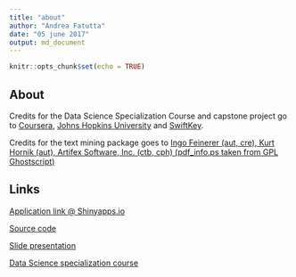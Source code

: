 ```yaml
---
title: "about"
author: "Andrea Fatutta"
date: "05 june 2017"
output: md_document
---
```


```r
knitr::opts_chunk$set(echo = TRUE)
```

## **About**

Credits for the Data Science Specialization Course and capstone project go to [Coursera](https://www.coursera.org/), [Johns Hopkins University](https://www.jhu.edu/) and [SwiftKey](https://swiftkey.com/en).

Credits for the text mining package goes to [Ingo Feinerer (aut, cre), Kurt Hornik (aut), Artifex Software, Inc. (ctb, cph) (pdf_info.ps taken from GPL Ghostscript)](https://CRAN.R-project.org/package=tm)


## **Links**

[Application link @ Shinyapps.io](https://afatuttacoursera.shinyapps.io/ds_capstone/)

[Source code](https://github.com/AFatuttaCoursera/ds_capstone)

[Slide presentation](http://rpubs.com/AFatuttaCoursera/ds_capstone)

[Data Science specialization course](https://www.coursera.org/specializations/jhu-data-science)